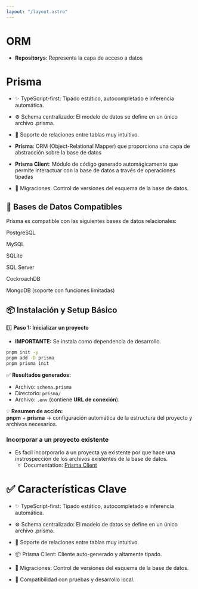 ```yaml
---
layout: "/layout.astro"
---
```


# ORM

- **Repositorys**: Representa la capa de acceso a datos

# Prisma

- ✨ TypeScript-first: Tipado estático, autocompletado e inferencia automática.

- ⚙️ Schema centralizado: El modelo de datos se define en un único archivo .prisma.
- 🔗 Soporte de relaciones entre tablas muy intuitivo.
- **Prisma**: ORM (Object-Relational Mapper) que proporciona una capa de abstracción sobre la base de datos
- **Prisma Client**: Módulo de código generado automágicamente que permite interactuar con la base de datos a través de operaciones tipadas
- 🔄 Migraciones: Control de versiones del esquema de la base de datos.

## 🔧 Bases de Datos Compatibles

Prisma es compatible con las siguientes bases de datos relacionales:

PostgreSQL

MySQL

SQLite

SQL Server

CockroachDB

MongoDB (soporte con funciones limitadas)

## 📦 Instalación y Setup Básico  
1️⃣ **Paso 1: Inicializar un proyecto**  

- **IMPORTANTE:** Se instala como dependencia de desarrollo.
```bash
pnpm init -y  
pnpm add -D prisma  
pnpm prisma init
```  

✅ **Resultados generados:**  
- Archivo: `schema.prisma`  
- Directorio: `prisma/`  
- Archivo: `.env` (contiene **URL de conexión**).  

💡 **Resumen de acción:**  
**pnpm** + **prisma** → configuración automática de la estructura del proyecto y archivos necesarios.

### Incorporar a un proyecto existente

- Es facil incorporarlo a un proyecta ya existente por que hace una instrospección de los archivos existentes de la base de datos.
    - Documentation: [Prisma Client](https://www.prisma.io/docs/getting-started/setup-prisma/add-to-existing-project)

# ✅ Características Clave
- ✨ TypeScript-first: Tipado estático, autocompletado e inferencia automática.

- ⚙️ Schema centralizado: El modelo de datos se define en un único archivo .prisma.

- 🔗 Soporte de relaciones entre tablas muy intuitivo.

- 📦 Prisma Client: Cliente auto-generado y altamente tipado.

- 🔄 Migraciones: Control de versiones del esquema de la base de datos.

- 🧪 Compatibilidad con pruebas y desarrollo local.

